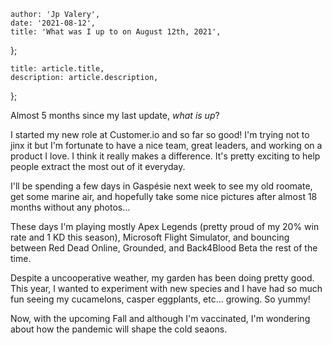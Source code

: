 

	author: 'Jp Valery',
	date: '2021-08-12',
	title: 'What was I up to on August 12th, 2021',
};

	title: article.title,
	description: article.description,
};


Almost 5 months since my last update, _what is up_?

I started my new role at Customer.io and so far so good! I'm trying not to jinx it but I'm fortunate to have a nice team, great leaders, and working on a product I love. I think it really makes a difference. It's pretty exciting to help people extract the most out of it everyday.

I'll be spending a few days in Gaspésie next week to see my old roomate, get some marine air, and hopefully take some nice pictures after almost 18 months without any photos...

These days I'm playing mostly Apex Legends (pretty proud of my 20% win rate and 1 KD this season), Microsoft Flight Simulator, and bouncing between Red Dead Online, Grounded, and Back4Blood Beta the rest of the time.

Despite a uncooperative weather, my garden has been doing pretty good. This year, I wanted to experiment with new species and I have had so much fun seeing my cucamelons, casper eggplants, etc... growing. So yummy!

Now, with the upcoming Fall and although I'm vaccinated, I'm wondering about how the pandemic will shape the cold seaons.

